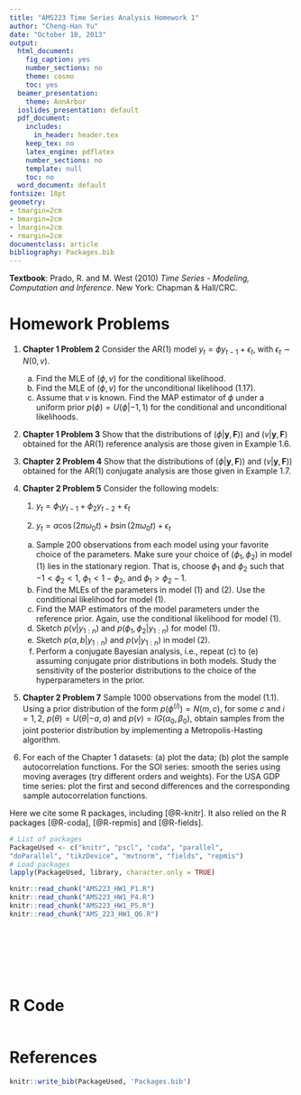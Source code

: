 ```yaml
---
title: "AMS223 Time Series Analysis Homework 1"
author: "Cheng-Han Yu"
date: "October 10, 2013"
output:
  html_document:
    fig_caption: yes
    number_sections: no
    theme: cosmo
    toc: yes
  beamer_presentation:
    theme: AnnArbor
  ioslides_presentation: default
  pdf_document:
    includes:
      in_header: header.tex
    keep_tex: no
    latex_engine: pdflatex
    number_sections: no
    template: null
    toc: no
  word_document: default
fontsize: 18pt
geometry:
- tmargin=2cm
- bmargin=2cm
- lmargin=2cm
- rmargin=2cm
documentclass: article
bibliography: Packages.bib
---
```



**Textbook**: Prado, R. and M. West (2010) *Time Series - Modeling, Computation and Inference*. New York: Chapman \& Hall/CRC.

# Homework Problems
1. **Chapter 1 Problem 2** Consider the AR(1) model $y_t = \phi y_{t-1} + \epsilon _t$, with $\epsilon _t \sim N(0, v)$.
    a. Find the MLE of $(\phi, v)$ for the conditional likelihood.
    b. Find the MLE of $(\phi, v)$ for the unconditional likelihood (1.17).
    c. Assume that $v$ is known. Find the MAP estimator of $\phi$ under a uniform prior $p(\phi) = U(\phi|-1, 1)$ for the conditional and unconditional likelihoods.

2. **Chapter 1 Problem 3** Show that the distributions of $(\phi|\mathbf{y}, \mathbf{F}))$ and $(v|\mathbf{y}, \mathbf{F})$ obtained for the AR(1) reference analysis are those given in Example 1.6.

3. **Chapter 2 Problem 4** Show that the distributions of $(\phi|\mathbf{y}, \mathbf{F}))$ and $(v|\mathbf{y}, \mathbf{F}))$ obtained for the AR(1) conjugate analysis are those given in Example 1.7.

4. **Chapter 2 Problem 5** Consider the following models:
<!--
    $$
	\begin{aligned}
		y_t &= \phi_1 y_{t-1} + \phi _2 y_{t-2} + \epsilon _t \\
		y_t &= a \cos(2 \pi \omega _0 t) + b \sin(2 \pi \omega _0 t) + \epsilon _t \label{M2}
	\end{aligned}
	$$
	\begin{center} $y_t = \phi_1 y_{t-1} + \phi _2 y_{t-2} + \epsilon _t$ \end{center}
	\begin{center} $y_t = a \cos(2 \pi \omega _0 t) + b \sin(2 \pi \omega _0 t) + \epsilon _t$ \end{center}
-->	
	(@a) $y_t = \phi_1 y_{t-1} + \phi _2 y_{t-2} + \epsilon _t$ 
	
	(@b) $y_t = a \cos(2 \pi \omega _0 t) + b \sin(2 \pi \omega _0 t) + \epsilon _t$
	
	a. Sample 200 observations from each model using your favorite choice of the parameters. Make sure your choice of $(\phi _1, \phi _2)$ in model (@a) lies in the stationary region. That is, choose $\phi _1$ and $\phi _2$ such that $-1 < \phi _2 < 1$, $\phi _1 < 1 - \phi _2$, and $\phi _1 > \phi _2 - 1$.
	b. Find the MLEs of the parameters in model (@a) and (@b). Use the conditional likelihood for model (@a).
	c. Find the MAP estimators of the model parameters under the reference prior. Again, use the conditional likelihood for model (@a).
	d. Sketch $p(v|y_{1:n})$ and $p(\phi _1, \phi _2 | y_{1:n})$ for model (@a).
	e. Sketch $p(a, b|y_{1:n})$ and $p(v|y_{1:n})$ in model (@b).
	f. Perform a conjugate Bayesian analysis, i.e., repeat (c) to (e) assuming conjugate prior distributions in both models. Study the sensitivity of the posterior distributions to the choice of the hyperparameters in the prior.
	
5. **Chapter 2 Problem 7** Sample 1000 observations from the model (1.1). Using a prior distribution of the form $p(\phi^{(i)}) = N(m, c)$, for some $c$ and $i = 1, 2$, $p(\theta) = U(\theta|-a, a)$ and $p(v) = IG(\alpha _0, \beta _0)$, obtain samples from the joint posterior distribution by implementing a Metropolis-Hasting algorithm.

6. For each of the Chapter 1 datasets: (a) plot the data; (b) plot the sample autocorrelation functions. For the SOI series: smooth the series using moving averages (try different orders and weights). For the USA GDP time series: plot the first and second differences and the corresponding sample autocorrelation functions. 

Here we cite some R packages, including [@R-knitr]. It also relied on the R packages [@R-coda], [@R-repmis] and [@R-fields].
```r
# List of packages
PackageUsed <- c("knitr", "pscl", "coda", "parallel", 
"doParallel", "tikzDevice", "mvtnorm", "fields", "repmis")
# Load packages
lapply(PackageUsed, library, character.only = TRUE)
```

```r
knitr::read_chunk("AMS223_HW1_P1.R")
knitr::read_chunk("AMS223_HW1_P4.R")
knitr::read_chunk("AMS223_HW1_P5.R")
knitr::read_chunk("AMS_223_HW1_Q6.R")
```

```r

```

```r

```

```r

```

```r

```

```r

```


```r

```


```r

```


# R Code

```r

```



# References
```r
knitr::write_bib(PackageUsed, 'Packages.bib')
```
<!--


-->
<!--
# References
\setlength{\parindent}{-0.2in}
\setlength{\leftskip}{0.2in}
\setlength{\parskip}{8pt}
\vspace*{-0.2in}
\noindent

<script type="text/x-mathjax-config">
MathJax.Hub.Config({
  TeX: { 
      equationNumbers: { 
            autoNumber: "all",
            formatNumber: function (n) {return '9.'+n}
      } 
  }
});
</script>

-->